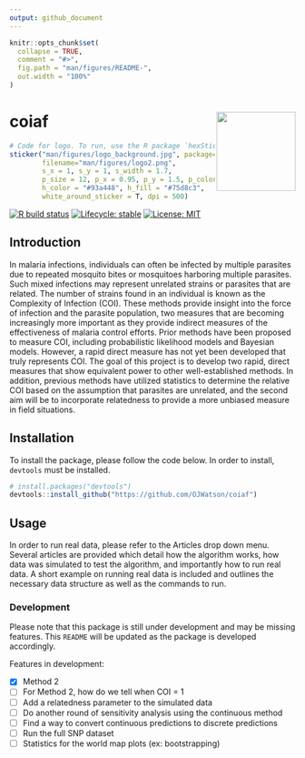 ```yaml
---
output: github_document
---
```


<!-- README.md is generated from README.Rmd. Please edit that file -->

```r
knitr::opts_chunk$set(
  collapse = TRUE,
  comment = "#>",
  fig.path = "man/figures/README-",
  out.width = "100%"
)
```

# coiaf <a href='https://ojwatson.github.io/coiaf/'><img src='man/figures/logo.png' align="right" height="139" /></a>

```r
# Code for logo. To run, use the R package `hexSticker`
sticker("man/figures/logo_background.jpg", package="coiaf", 
        filename="man/figures/logo2.png", 
        s_x = 1, s_y = 1, s_width = 1.7,
        p_size = 12, p_x = 0.95, p_y = 1.5, p_color = "#fdead4",
        h_color = "#93a448", h_fill = "#75d8c3",
        white_around_sticker = T, dpi = 500)
```

<!-- badges: start -->
[![R build status](https://github.com/OJWatson/coiaf/workflows/R-CMD-check/badge.svg)](https://github.com/OJWatson/coiaf/actions)
[![Lifecycle: stable](https://img.shields.io/badge/lifecycle-stable-brightgreen.svg)](https://www.tidyverse.org/lifecycle/#stable)
[![License: MIT](https://img.shields.io/badge/License-MIT-yellow.svg)](https://opensource.org/licenses/MIT)
<!-- badges: end -->

## Introduction
In malaria infections, individuals can often be infected by multiple parasites 
due to repeated mosquito bites or mosquitoes harboring multiple parasites. Such 
mixed infections may represent unrelated strains or parasites that are related. 
The number of strains found in an individual is known as the Complexity of 
Infection (COI). These methods provide insight into the force of infection and 
the parasite population, two measures that are becoming increasingly more 
important as they provide indirect measures of the effectiveness of malaria 
control efforts. Prior methods have been proposed to measure COI, including 
probabilistic likelihood models and Bayesian models. However, a rapid direct 
measure has not yet been developed that truly represents COI. The goal of this 
project is to develop two rapid, direct measures that show equivalent power to 
other well-established methods. In addition, previous methods have utilized 
statistics to determine the relative COI based on the assumption that parasites 
are unrelated, and the second aim will be to incorporate relatedness to provide 
a more unbiased measure in field situations.  

## Installation
To install the package, please follow the code below. In order to install,
`devtools` must be installed.
```r
# install.packages("devtools")
devtools::install_github("https://github.com/OJWatson/coiaf")
```

## Usage
In order to run real data, please refer to the Articles drop down menu. Several
articles are provided which detail how the algorithm works, how data was 
simulated to test the algorithm, and importantly how to run real data.
A short example on running real data is included and outlines the necessary
data structure as well as the commands to run.

### Development
Please note that this package is still under development and may be missing 
features. This `README` will be updated as the package is developed accordingly.

Features in development:

- [x] Method 2
- [ ] For Method 2, how do we tell when COI = 1
- [ ] Add a relatedness parameter to the simulated data
- [ ] Do another round of sensitivity analysis using the continuous method
- [ ] Find a way to convert continuous predictions to discrete predictions
- [ ] Run the full SNP dataset
- [ ] Statistics for the world map plots (ex: bootstrapping)
